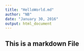 ```yaml
---
title: "HelloWorld.md"
author: "NB"
date: "January 30, 2016"
output: html_document
---
```


## This is a markdown File
